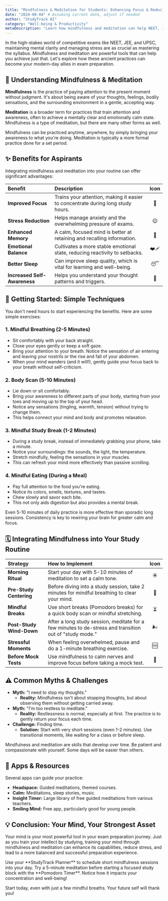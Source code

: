 ```yaml
---
title: "Mindfulness & Meditation for Students: Enhancing Focus & Reducing Stress for NEET, JEE & UPSC"
date: "2024-08-04" # Assuming current date, adjust if needed
author: "StudyTrack AI"
category: "Well-being & Productivity"
metaDescription: "Learn how mindfulness and meditation can help NEET, JEE, and UPSC aspirants reduce stress, improve focus, and enhance overall well-being. Includes practical exercises and tips."
---
```



In the high-stakes world of competitive exams like NEET, JEE, and UPSC, maintaining mental clarity and managing stress are as crucial as mastering the syllabus. Mindfulness and meditation are powerful tools that can help you achieve just that. Let's explore how these ancient practices can become your modern-day allies in exam preparation.

## 🧘 Understanding Mindfulness & Meditation

**Mindfulness** is the practice of paying attention to the present moment without judgment. It's about being aware of your thoughts, feelings, bodily sensations, and the surrounding environment in a gentle, accepting way.

**Meditation** is a broader term for practices that train attention and awareness, often to achieve a mentally clear and emotionally calm state. Mindfulness is a type of meditation, but there are many other forms as well.

<Info title="Key Difference">
Mindfulness can be practiced anytime, anywhere, by simply bringing your awareness to what you're doing. Meditation is typically a more formal practice done for a set period.
</Info>

## ✨ Benefits for Aspirants

Integrating mindfulness and meditation into your routine can offer significant advantages:

| Benefit             | Description                                                                 | Icon |
| :------------------ | :-------------------------------------------------------------------------- | :---: |
| **Improved Focus**  | Trains your attention, making it easier to concentrate during long study hours. | 🎯   |
| **Stress Reduction**| Helps manage anxiety and the overwhelming pressure of exams.              | 😌   |
| **Enhanced Memory** | A calm, focused mind is better at retaining and recalling information.      | 🧠   |
| **Emotional Balance**| Cultivates a more stable emotional state, reducing reactivity to setbacks. | ❤️‍🩹  |
| **Better Sleep**    | Can improve sleep quality, which is vital for learning and well-being.    | 😴   |
| **Increased Self-Awareness** | Helps you understand your thought patterns and triggers.             | 🧐   |

## 🚀 Getting Started: Simple Techniques

You don't need hours to start experiencing the benefits. Here are some simple exercises:

### 1. Mindful Breathing (2-5 Minutes)
   - Sit comfortably with your back straight.
   - Close your eyes gently or keep a soft gaze.
   - Bring your attention to your breath. Notice the sensation of air entering and leaving your nostrils or the rise and fall of your abdomen.
   - When your mind wanders (and it will!), gently guide your focus back to your breath without self-criticism.

### 2. Body Scan (5-10 Minutes)
   - Lie down or sit comfortably.
   - Bring your awareness to different parts of your body, starting from your toes and moving up to the top of your head.
   - Notice any sensations (tingling, warmth, tension) without trying to change them.
   - This helps connect your mind and body and promotes relaxation.

### 3. Mindful Study Break (1-2 Minutes)
   - During a study break, instead of immediately grabbing your phone, take a minute.
   - Notice your surroundings: the sounds, the light, the temperature.
   - Stretch mindfully, feeling the sensations in your muscles.
   - This can refresh your mind more effectively than passive scrolling.

### 4. Mindful Eating (During a Meal)
   - Pay full attention to the food you're eating.
   - Notice its colors, smells, textures, and tastes.
   - Chew slowly and savor each bite.
   - This not only aids digestion but also provides a mental break.

<Tip title="Start Small & Be Consistent">
Even 5-10 minutes of daily practice is more effective than sporadic long sessions. Consistency is key to rewiring your brain for greater calm and focus.
</Tip>

## 🗓️ Integrating Mindfulness into Your Study Routine

| Strategy                    | How to Implement                                                                                                | Icon |
| :-------------------------- | :-------------------------------------------------------------------------------------------------------------- | :---: |
| **Morning Ritual**          | Start your day with 5-10 minutes of meditation to set a calm tone.                                             | ☀️   |
| **Pre-Study Centering**     | Before diving into a study session, take 2 minutes for mindful breathing to clear your mind.                       | 🧘   |
| **Mindful Breaks**          | Use short breaks (Pomodoro breaks) for a quick body scan or mindful stretching.                                | ⏳   |
| **Post-Study Wind-Down**    | After a long study session, meditate for a few minutes to de-stress and transition out of "study mode."       | 🌬️   |
| **Stressful Moments**       | When feeling overwhelmed, pause and do a 1-minute breathing exercise.                                         | 🆘   |
| **Before Mock Tests**       | Use mindfulness to calm nerves and improve focus before taking a mock test.                                    | 📝   |

## ⚠️ Common Myths & Challenges

*   **Myth:** "I need to stop my thoughts."
    *   **Reality:** Mindfulness isn't about stopping thoughts, but about observing them without getting carried away.
*   **Myth:** "I'm too restless to meditate."
    *   **Reality:** Restlessness is normal, especially at first. The practice is to gently return your focus each time.
*   **Challenge:** Finding time.
    *   **Solution:** Start with very short sessions (even 1-2 minutes). Use transitional moments, like waiting for a class or before sleep.

<Warning title="Don't Expect Instant Miracles">
Mindfulness and meditation are skills that develop over time. Be patient and compassionate with yourself. Some days will be easier than others.
</Warning>

## 📱 Apps & Resources

Several apps can guide your practice:
*   **Headspace:** Guided meditations, themed courses.
*   **Calm:** Meditations, sleep stories, music.
*   **Insight Timer:** Large library of free guided meditations from various teachers.
*   **Smiling Mind:** Free app, particularly good for young people.

## 💡 Conclusion: Your Mind, Your Strongest Asset

Your mind is your most powerful tool in your exam preparation journey. Just as you train your intellect by studying, training your mind through mindfulness and meditation can enhance its capabilities, reduce stress, and lead to a more balanced and successful preparation experience.

<Highlight title="Take Action with StudyTrack! 🚀">
Use your **StudyTrack Planner** to schedule short mindfulness sessions into your day. Try a 5-minute meditation before starting a focused study block with the **Pomodoro Timer**. Notice how it impacts your concentration and well-being!
</Highlight>

Start today, even with just a few mindful breaths. Your future self will thank you!
